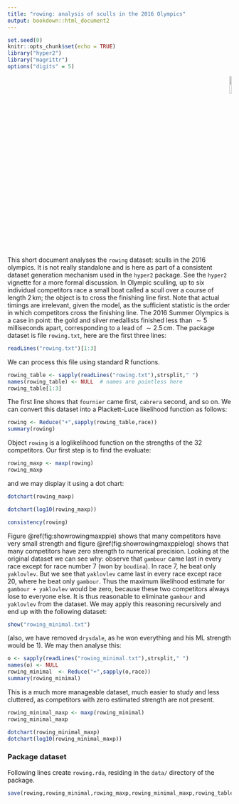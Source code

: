 ```yaml
---
title: "rowing: analysis of sculls in the 2016 Olympics"
output: bookdown::html_document2
---
```


```r
set.seed(0)
knitr::opts_chunk$set(echo = TRUE)
library("hyper2")
library("magrittr")
options("digits" = 5)
```

<p style="text-align: right;">
![](`r system.file("help/figures/hyper2.png", package = "hyper2")`){width=10%}
</p>

This short document analyses the `rowing` dataset: sculls in the 2016
olympics.  It is not really standalone and is here as part of a
consistent dataset generation mechanism used in the `hyper2` package.
See the `hyper2` vignette for a more formal discussion.  In Olympic
sculling, up to six individual competitors race a small boat called a
scull over a course of length $2\,\mathrm{km}$; the object is to cross
the finishing line first.  Note that actual timings are irrelevant,
given the model, as the sufficient statistic is the order in which
competitors cross the finishing line.  The 2016 Summer Olympics is a
case in point: the gold and silver medallists finished less than $\sim
5$ milliseconds apart, corresponding to a lead of $\sim
2.5\,\mathrm{cm}$.  The package dataset is file `rowing.txt`, here are
the first three lines:

```r
readLines("rowing.txt")[1:3]
```

We can process this file using standard R functions.

```r
rowing_table <- sapply(readLines("rowing.txt"),strsplit," ")
names(rowing_table) <- NULL  # names are pointless here
rowing_table[1:3]
```				 

The first line shows that `fournier` came first, `cabrera` second, and
so on.  We can convert this dataset into a Plackett-Luce likelihood
function as follows:

```r
rowing <- Reduce("+",sapply(rowing_table,race))
summary(rowing)
```

Object `rowing` is a loglikelihood function on the strengths of the 32
competitors.  Our first step is to find the evaluate:

```r
rowing_maxp <- maxp(rowing)
rowing_maxp
```


and we may display it using a dot chart:

```r
dotchart(rowing_maxp)
```

```r
dotchart(log10(rowing_maxp))
```

```r
consistency(rowing)
```

Figure \@ref(fig:showrowingmaxppie) shows that many competitors have
very small strength and figure \@ref(fig:showrowingmaxppielog) shows
that many competitors have zero strength to numerical precision.
Looking at the original dataset we can see why: observe that `gambour`
came last in every race except for race number 7 (won by `boudina`).
In race 7, he beat only `yaklovlev`.  But we see that `yaklovlev` came
last in every race except race 20, where he beat only `gambour`.  Thus
the maximum likelihood estimate for `gambour + yaklovlev` would be
zero, because these two competitors always lose to everyone else.  It
is thus reasonable to eliminate `gambour` and `yaklovlev` from the
dataset. We may apply this reasoning recursively and end up with the
following dataset:

```r
show("rowing_minimal.txt")
```

(also, we have removed `drysdale`, as he won everything and his ML
strength would be 1).  We may then analyse this:

```r
o <- sapply(readLines("rowing_minimal.txt"),strsplit," ")
names(o) <- NULL  
rowing_minimal  <- Reduce("+",sapply(o,race))
summary(rowing_minimal)
```				 

This is a much more manageable dataset, much easier to study and less
cluttered, as competitors with zero estimated strength are not
present. 

```r
rowing_minimal_maxp <- maxp(rowing_minimal)
rowing_minimal_maxp
```


```r
dotchart(rowing_minimal_maxp)
dotchart(log10(rowing_minimal_maxp))
```







### Package dataset {-}

Following lines create `rowing.rda`, residing in the `data/` directory
of the package.

```r
save(rowing,rowing_minimal,rowing_maxp,rowing_minimal_maxp,rowing_table,file="rowing.rda")
```
